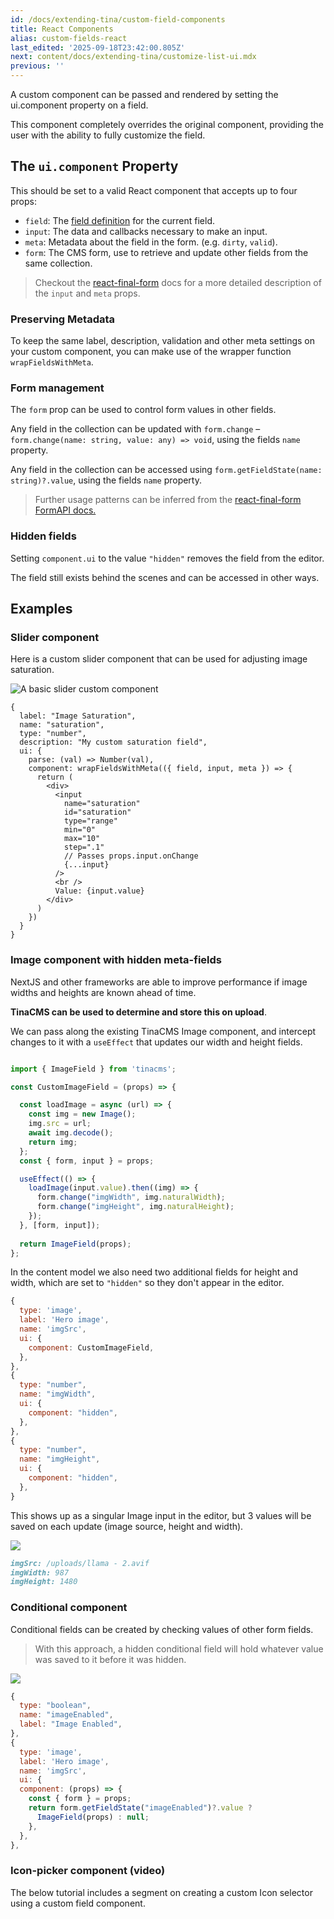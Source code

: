 ```yaml
---
id: /docs/extending-tina/custom-field-components
title: React Components
alias: custom-fields-react
last_edited: '2025-09-18T23:42:00.805Z'
next: content/docs/extending-tina/customize-list-ui.mdx
previous: ''
---
```


A custom component can be passed and rendered by setting the ui.component property on a field.

This component completely overrides the original component, providing the user with the ability to fully customize the field.

## The `ui.component` Property

This should be set to a valid React component that accepts up to four props:

* `field`: The [field definition](https://tinacms.org/docs/reference/toolkit/fields) for the current field.
* `input`: The data and callbacks necessary to make an input.
* `meta`: Metadata about the field in the form. (e.g. `dirty`, `valid`).
* `form`: The CMS form, use to retrieve and update other fields from the same collection.

> Checkout the [react-final-form](https://github.com/final-form/react-final-form#fieldrenderprops) docs for a more detailed description of the `input` and `meta` props.

### Preserving Metadata

To keep the same label, description, validation and other meta settings on your custom component, you can make use of the wrapper function `wrapFieldsWithMeta`.

### Form management

The `form` prop can be used to control form values in other fields.

Any field in the collection can be updated with `form.change` – `form.change(name: string, value: any) => void`, using the fields `name` property.

Any field in the collection can be accessed using `form.getFieldState(name: string)?.value`, using the fields `name` property.

> Further usage patterns can be inferred from the [react-final-form FormAPI docs.](https://final-form.org/docs/final-form/types/FormApi)

### Hidden fields

Setting `component.ui` to the value `"hidden"` removes the field from the editor.

The field still exists behind the scenes and can be accessed in other ways.

## Examples

### Slider component

Here is a custom slider component that can be used for adjusting image saturation.

![A basic slider custom component](/img/docs/extending-tina/image-saturation.png)

```tsx
{
  label: "Image Saturation",
  name: "saturation",
  type: "number",
  description: "My custom saturation field",
  ui: {
    parse: (val) => Number(val),
    component: wrapFieldsWithMeta(({ field, input, meta }) => {
      return (
        <div>
          <input
            name="saturation"
            id="saturation"
            type="range"
            min="0"
            max="10"
            step=".1"
            // Passes props.input.onChange
            {...input}
          />
          <br />
          Value: {input.value}
        </div>
      )
    })
  }
}
```

### Image component with hidden meta-fields

NextJS and other frameworks are able to improve performance if image widths and heights are known ahead of time.

**TinaCMS can be used to determine and store this on upload**.

We can pass along the existing TinaCMS Image component, and intercept changes to it with a `useEffect` that updates our width and height fields.

```javascript

import { ImageField } from 'tinacms';

const CustomImageField = (props) => {

  const loadImage = async (url) => {
    const img = new Image();
    img.src = url;
    await img.decode();
    return img;
  };
  const { form, input } = props;

  useEffect(() => {
    loadImage(input.value).then((img) => {
      form.change("imgWidth", img.naturalWidth);
      form.change("imgHeight", img.naturalHeight);
    });
  }, [form, input]);
  
  return ImageField(props);
};
```

In the content model we also need two additional fields for height and width, which are set to `"hidden"` so they don't appear in the editor.

```javascript
{
  type: 'image',
  label: 'Hero image',
  name: 'imgSrc',
  ui: {
    component: CustomImageField,
  },
},
{
  type: "number",
  name: "imgWidth",
  ui: {
    component: "hidden",
  },
},
{
  type: "number",
  name: "imgHeight",
  ui: {
    component: "hidden",
  },
}
```

This shows up as a singular Image input in the editor, but 3 values will be saved on each update (image source, height and width).

![](/img/docs/reference/SCR-20250317-mtnf.png)

```markdown
imgSrc: /uploads/llama - 2.avif
imgWidth: 987
imgHeight: 1480
```

### Conditional component

Conditional fields can be created by checking values of other form fields.

> With this approach, a hidden conditional field will hold whatever  value was saved to it before it was hidden.

![](</gif/Screen Recording 2025-03-17 at 3.21.09 pm.webp>)

```javascript
{
  type: "boolean",
  name: "imageEnabled",
  label: "Image Enabled",
},
{
  type: 'image',
  label: 'Hero image',
  name: 'imgSrc',
  ui: {
  component: (props) => {
    const { form } = props;
    return form.getFieldState("imageEnabled")?.value ?
      ImageField(props) : null;
    },
  },
},
```

### Icon-picker component (video)

The below tutorial includes a segment on creating a custom Icon selector using a custom field component.

<Youtube embedSrc="https://www.youtube.com/embed/amSRwAbgMR0?start=744" />
